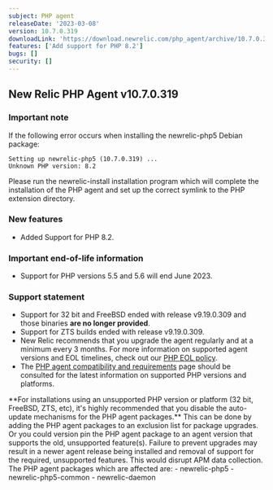 ```yaml
---
subject: PHP agent
releaseDate: '2023-03-08'
version: 10.7.0.319
downloadLink: 'https://download.newrelic.com/php_agent/archive/10.7.0.319'
features: ['Add support for PHP 8.2']
bugs: []
security: []
---
```

## New Relic PHP Agent v10.7.0.319

### Important note

If the following error occurs when installing the newrelic-php5 Debian package:

```
Setting up newrelic-php5 (10.7.0.319) ...
Unknown PHP version: 8.2
```

Please run the newrelic-install installation program which will complete the installation of the PHP agent and set up the correct symlink to the PHP extension directory.

### New features

* Added Support for PHP 8.2.

### Important end-of-life information

* Support for PHP versions 5.5 and 5.6 will end June 2023.

### Support statement

* Support for 32 bit and FreeBSD ended with release v9.19.0.309 and those binaries **are no longer provided**.
* Support for ZTS builds ended with release v9.19.0.309.
* New Relic recommends that you upgrade the agent regularly and at a minimum every 3 months. For more information on supported agent versions and EOL timelines, check out our [PHP EOL policy](https://docs.newrelic.com/docs/apm/agents/php-agent/getting-started/php-agent-eol-policy/).
* The [PHP agent compatibility and requirements](https://docs.newrelic.com/docs/apm/agents/php-agent/getting-started/php-agent-compatibility-requirements/) page should be consulted for the latest information on supported PHP versions and platforms.

<Callout variant="important">
**For installations using an unsupported PHP version or platform (32 bit, FreeBSD, ZTS, etc), it's highly recommended that you disable the auto-update mechanisms for the PHP agent packages.** This can be done by adding the PHP agent packages to an exclusion list for package upgrades. Or you could version pin the PHP agent package to an agent version that supports the old, unsupported feature(s). Failure to prevent upgrades may result in a newer agent release being installed and removal of support for the required, unsupported features. This would disrupt APM data collection.
The PHP agent packages which are affected are:
   - newrelic-php5
   - newrelic-php5-common
   - newrelic-daemon
</Callout>

